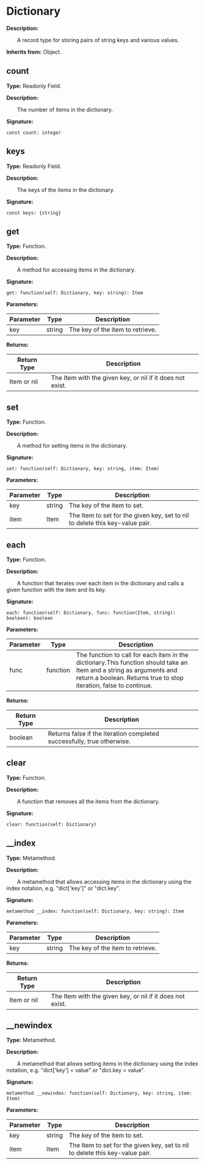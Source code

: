 
# Dictionary

**Description:**

&emsp;&emsp;A record type for storing pairs of string keys and various values.

**Inherits from:** Object.

## count

**Type:** Readonly Field.

**Description:**

&emsp;&emsp;The number of items in the dictionary.

**Signature:**
```tl
const count: integer
```

## keys

**Type:** Readonly Field.

**Description:**

&emsp;&emsp;The keys of the items in the dictionary.

**Signature:**
```tl
const keys: {string}
```

## get

**Type:** Function.

**Description:**

&emsp;&emsp;A method for accessing items in the dictionary.

**Signature:**
```tl
get: function(self: Dictionary, key: string): Item
```

**Parameters:**

| Parameter | Type | Description |
| --- | --- | --- |
| key | string | The key of the item to retrieve. |

**Returns:**

| Return Type | Description |
| --- | --- |
| Item or nil | The Item with the given key, or nil if it does not exist. |

## set

**Type:** Function.

**Description:**

&emsp;&emsp;A method for setting items in the dictionary.

**Signature:**
```tl
set: function(self: Dictionary, key: string, item: Item)
```

**Parameters:**

| Parameter | Type | Description |
| --- | --- | --- |
| key | string | The key of the item to set. |
| item | Item | The Item to set for the given key, set to nil to delete this key-value pair. |

## each

**Type:** Function.

**Description:**

&emsp;&emsp;A function that iterates over each item in the dictionary and calls a given function with the item and its key.

**Signature:**
```tl
each: function(self: Dictionary, func: function(Item, string): boolean): boolean
```

**Parameters:**

| Parameter | Type | Description |
| --- | --- | --- |
| func | function | The function to call for each item in the dictionary.This function should take an Item and a string as arguments and return a boolean. Returns true to stop iteration, false to continue. |

**Returns:**

| Return Type | Description |
| --- | --- |
| boolean | Returns false if the iteration completed successfully, true otherwise. |

## clear

**Type:** Function.

**Description:**

&emsp;&emsp;A function that removes all the items from the dictionary.

**Signature:**
```tl
clear: function(self: Dictionary)
```

## __index

**Type:** Metamethod.

**Description:**

&emsp;&emsp;A metamethod that allows accessing items in the dictionary using the index notation, e.g. "dict['key']" or "dict.key".

**Signature:**
```tl
metamethod __index: function(self: Dictionary, key: string): Item
```

**Parameters:**

| Parameter | Type | Description |
| --- | --- | --- |
| key | string | The key of the item to retrieve. |

**Returns:**

| Return Type | Description |
| --- | --- |
| Item or nil | The Item with the given key, or nil if it does not exist. |

## __newindex

**Type:** Metamethod.

**Description:**

&emsp;&emsp;A metamethod that allows setting items in the dictionary using the index notation, e.g. "dict['key'] = value" or "dict.key = value".

**Signature:**
```tl
metamethod __newindex: function(self: Dictionary, key: string, item: Item)
```

**Parameters:**

| Parameter | Type | Description |
| --- | --- | --- |
| key | string | The key of the item to set. |
| item | Item | The Item to set for the given key, set to nil to delete this key-value pair. |